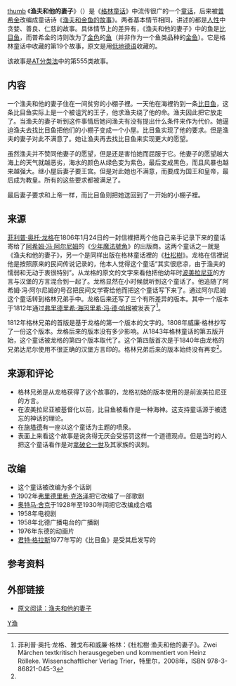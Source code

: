 [[文件:Fischer_und_Frau.jpg|thumb]]
《'''渔夫和他的妻子'''》（{{lang-de|''Vom Fischer und seiner Frau''}}）是《[[格林童话|格林童话]]》中流传很广的一个[[童话|童话]]，后来被[[普希金|普希金]]改编成童话诗《[[渔夫和金鱼的故事|渔夫和金鱼的故事]]》。两者基本情节相同，讲述的都是[[人性|人性]]中贪婪、善良、仁慈的故事。具体情节上的差异有，《渔夫和他的妻子》中的鱼是[[比目鱼|比目鱼]]，而普希金的诗则改为了[[金色|金色]]的[[鱼|鱼]]（并非作为一个鱼类品种的[[金鱼|金鱼]]）。它是格林童话中收藏的第19个故事，原文是用[[低地德语|低地德语]]收藏的。

该故事是[[AT分类法|AT分类法]]中的第555类故事。

==内容==

一个渔夫和他的妻子住在一间贫穷的小棚子裡。一天他在海裡钓到一条[[比目鱼|比目鱼]]，这条比目鱼实际上是一个被诅咒的王子，他求渔夫绕了他的命。渔夫因此把它放走了。当渔夫的妻子听到这件事情后她问渔夫有没有提出什么条件来作为代价。她逼迫渔夫去找比目鱼把他们的小棚子变成一个小屋。比目鱼实现了他的要求。但是渔夫的妻子对此不满意了。她让渔夫再去找比目鱼来实现更大的愿望。

虽然渔夫并不赞同他妻子的愿望，但是还是害怕她而屈服于它。他妻子的愿望越大海上的天气就越恶劣，海水的颜色从绿色变为紫色，最后变成黑色，而且风暴也越来越强大。继小屋后妻子要王宫。但是对此她也不满意，而要成为国王和皇帝，最后成为教皇。所有的这些要求都被满足了。

最后妻子要求和上帝一样，而比目鱼则把她送回到了一开始的小棚子裡。

==来源==
[[菲利普·奥托·龙格|菲利普·奥托·龙格]]在1806年1月24日的一封信裡把两个他自己亲手记录下来的童话寄给了[[阿希姆·冯·阿尔尼姆|阿希姆·冯·阿尔尼姆]]的《[[少年魔法號角|少年魔法號角]]》的出版商。这两个童话之一就是《渔夫和他的妻子》，另一个是同样出版在格林童话裡的《[[杜松樹|杜松樹]]》。龙格在信裡说他是按照原来的民间传说记录的，他本人觉得这个童话“其实很悲凉，由于渔夫的懦弱和无动于衷很特别”。从龙格的原文的文字来看他把他幼年时[[波美拉尼亚|波美拉尼亚]]的方言与汉堡的方言混合到一起了。龙格显然在小时候就听到这个童话了。他追随了阿希姆·冯·阿尔尼姆的号召把民间文学寄给他而把这个童话写下来了。通过阿尔尼姆这个童话转到格林兄弟手中。龙格后来还写了三个有所差异的版本。其中一个版本于1812年通过[[弗里德里希·海因里希·冯·德·哈根|弗里德里希·海因里希·冯·德·哈根]]被发表了<ref name="runge">菲利普·奥托·龙格、雅戈布和威廉·格林：《杜松樹·渔夫和他的妻子》。Zwei Märchen textkritisch herausgegeben und kommentiert von Heinz Rölleke. Wissenschaftlicher Verlag Trier，特里尔，2008年，ISBN 978-3-86821-045-3</ref>。

1812年格林兄弟的首版是基于龙格的第一个版本的文字的。1808年威廉·格林抄写了一份这个版本。龙格后来的版本没有多少影响。从1843年格林童话的第五版开始，这个童话被龙格的第四个版本取代了。这个第四版首次是于1840年由龙格的兄弟达尼尔使用不很正确的汉堡方言印的。格林兄弟后来的版本始终没有再变<ref name="runge" />。

==来源和评论==
*格林兄弟是从龙格获得了这个故事的，龙格初始的版本使用的是前波美拉尼亚的方言。
*在波美拉尼亚被基督化以前，比目鱼被看作是一种海神。这支持童话源于被遗忘的神话的理论。
*在[[施塔德|施塔德]]有一座以这个童话为主题的喷泉。
*表面上来看这个故事是说贪得无厌会受惩罚这样一个道德观点。但是当时的人把这个童话看作是对[[拿破仑一世|拿破仑一世]]及其家族的讽刺。

==改编==
*这个童话被改编为多个话剧
*1902年[[弗里德里希·克洛泽|弗里德里希·克洛泽]]把它改编了一部歌剧
*[[奥特马·舍克|奥特马·舍克]]于1928年至1930年间把它改编成合唱
*1958年电视剧
*1958年北德广播电台的广播剧
*1976年东德的动画片
*[[君特·格拉斯|君特·格拉斯]]1977年写的《比目鱼》是受其启发写的

==参考资料==
<references />

==外部链接==
{{wikisource|:en:The Fisherman and His Wife|渔夫和他的妻子}}
* [http://www.angelibrary.com/children/gt/019.htm 原文阅读：渔夫和他的妻子] {{Wayback|url=http://www.angelibrary.com/children/gt/019.htm |date=20200217005025 }}

{{格林兄弟}}

[[Category:格林童話|Y渔]]